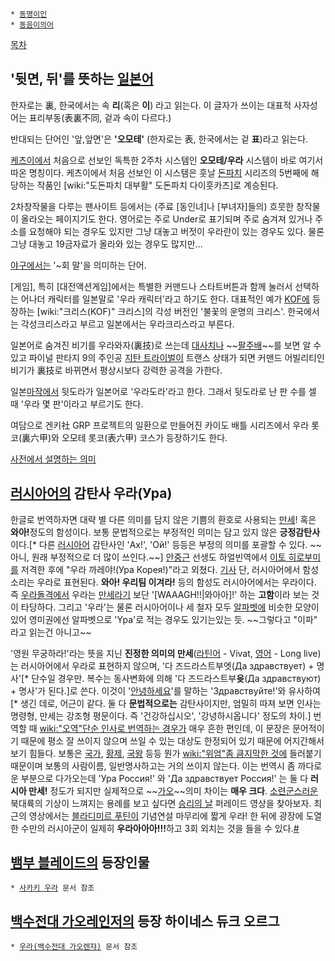  * [[동명이인]]
 * [[동음이의어]]

[[목차]]
== '뒷면, 뒤'를 뜻하는 [[일본어]] ==
한자로는 裏, 한국에서는 속 '''리'''(혹은 '''이''') 라고 읽는다. 이 글자가 쓰이는 대표적 사자성어는 표리부동(表裏不同, 겉과 속이 다르다.)

반대되는 단어인 '앞,앞면'은 ''' '오모테' ''' (한자로는 表, 한국에서는 겉 '''표''')라고 읽는다.

[[케츠이]]에서 처음으로 선보인 독특한 2주차 시스템인 '''오모테/우라''' 시스템이 바로 여기서 따온 명칭이다. 케츠이에서 처음 선보인 이 시스템은 훗날 [[돈파치]] 시리즈의 5번째에 해당하는 작품인 [wiki:"도돈파치 대부활" 도돈파치 다이훗카츠]로 계승된다.

2차창작물을 다루는 팬사이트 등에서는 (주료 [동인녀]나 [부녀자]들의) 흐뭇한 창작물이 올라오는 페이지기도 한다. 영어로는 주로 Under로 표기되며 주로 숨겨져 있거나 주소를 요청해야 되는 경우도 있지만 그냥 대놓고 버젓이 우라란이 있는 경우도 있다. 물론 그냥 대놓고 19금자료가 올라와 있는 경우도 많지만...

[[야구]]에서는 '~회 말'을 의미하는 단어.

[게임], 특히 [대전액션게임]에서는 특별한 커맨드나 스타트버튼과 함께 눌러서 선택하는 어나더 캐릭터를 일본말로 '우라 캐릭터'라고 하기도 한다. 대표적인 예가 [[KOF]]에 등장하는 [wiki:"크리스(KOF)" 크리스]의 각성 버전인 '불꽃의 운명의 크리스'. 한국에서는 각성크리스라고 부르고 일본에서는 우라크리스라고 부른다.

일본어로 숨겨진 비기를 우라와자(裏技)로 쓰는데 [[대사치]]나 ~~[[팔주배]]~~를 보면 알 수 있고 파이널 판타지 9의 주인공 [[지탄 트라이벌]]이 트랜스 상태가 되면 커맨드 어빌리티인 비기가 裏技로 바뀌면서 평상시보다 강력한 공격을 가한다.

일본[[마작]]에서 뒷도라가 일본어로 '우라도라'라고 한다. 그래서 뒷도라로 난 판 수를 셀 때 '우라 몇 판'이라고 부르기도 한다.

여담으로 겐키社 GRP 프로젝트의 일환으로 만들어진 카이도 배틀 시리즈에서 우라 롯코(裏六甲)와 오모테 롯코(表六甲) 코스가 등장하기도 한다.

[http://jpdic.naver.com/entry_jpkr.nhn?entryId=8314 사전에서 설명하는 의미]
== [[러시아어]]의 감탄사 우라(Ура) ==
한글로 번역하자면 대략 별 다른 의미를 담지 않은 기쁨의 환호로 사용되는 [[만세]]! 혹은 '''와아!'''정도의 함성이다. 보통 문법적으로는 부정적인 의미는 담고 있지 않은 '''긍정감탄사'''이다.[* 다른 [[러시아어]] 감탄사인 'Ах!', 'Ой!' 등등은 부정의 의미를 포괄할 수 있다. ~~아니, 원래 부정적으로 더 많이 쓰인다.~~] [[안중근]] 선생도 하얼빈역에서 [[이토 히로부미]]를 저격한 후에 "우라 까레야!(Ура Корея!)"라고 외쳤다. [http://www.ohmynews.com/NWS_Web/view/at_pg.aspx?CNTN_CD=A0001464586 기사] 단, 러시아어에서 함성소리는 우라로 표현된다. '''와아! 우리팀 이겨라!''' 등의 함성도 러시아어에서는 우라이다. 즉 [[우라돌격]]에서 우라는 [[만세]]라기 보단 '[WAAAGH!!|와아아]!' 하는 '''고함'''이라 보는 것이 타당하다. 그리고 '우라'는 물론 러시아어이나 세 철자 모두 [[알파벳]]에 비슷한 모양이 있어 영미권에선 알파벳으로 'Ypa'로 적는 경우도 있기는있는 듯. ~~그렇다고 "이파" 라고 읽는건 아니고~~  

'영원 무궁하라!'라는 뜻을 지닌 '''진정한 의미의 만세'''([[라틴어]] - Vivat, [[영어]] - Long live)는 러시아어에서 우라로 표현하지 않으며, '다 즈드라스트부엣(Да здравствует) + 명사'[* 단수일 경우만. 복수는 동사변화에 의해 '다 즈드라스트부'''윳'''(Да здравствуют) + 명사'가 된다.]로 쓴다. 이것이 '[[안녕하세요]]'를 말하는 'Здравствуйте!'와 유사하여[* 생긴 데로, 어근이 같다. 둘 다 '''문법적으로는''' 감탄사이지만, 엄밀히 따져 보면 인사는 명령형, 만세는 강조형 평문이다. 즉 '건강하십시오', '강녕하시옵니다' 정도의 차이.] 번역할 때 [[wiki:"오역"단순 인사로 번역하는 경우]]가 매우 흔한 편인데, 이 문장은 문어적이기 때문에 평소 잘 쓰이지 않으며 쓰일 수 있는 대상도 한정되어 있기 때문에 어지간해서 보기 힘들다. 보통은 [[국가]], [[황제]], [[국왕]] 등등 뭔가 [[wiki:"위엄"좀 큼지막한 것]]에 들러붙기 때문이며 보통의 사람이름, 일반명사하고는 거의 쓰이지 않는다. 이는 번역시 좀 까다로운 부분으로 다가오는데 'Ура Россия!' 와 'Да здравствует Россия!' 는 둘 다 '''러시아 만세!''' 정도가 되지만 실제적으로 ~~[[가오]]~~의미 차이는 '''매우 크다'''.
[[소련군]]스러운 북대륙의 기상이 느껴지는 용례를 보고 싶다면 [[승리의 날]] 퍼레이드 영상을 찾아보자. 최근의 영상에서는 [[블라디미르 푸틴]]이 기념연설 마무리에 짧게 우라! 한 뒤에 광장에 도열한 수만의 러시아군이 일제히 '''우라아아아!!!'''하고 3회 외치는 것을 들을 수 있다.[http://youtu.be/0fEID2L7SW8?t=4m #]
== [[뱀부 블레이드]]의 등장인물 ==
 * [[사카키 우라]] 문서 참조
== [[백수전대 가오레인저]]의 등장 하이네스 듀크 오르그 ==
 * [[우라(백수전대 가오렌쟈)]] 문서 참조


